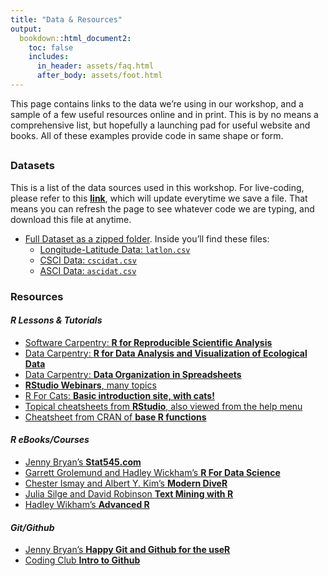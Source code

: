 ```yaml
---
title: "Data & Resources"
output:
  bookdown::html_document2:
    toc: false
    includes:
      in_header: assets/faq.html
      after_body: assets/foot.html
---
```


This page contains links to the data we're using in our workshop, and a sample of a few useful resources online and in print. This is by no means a comprehensive list, but hopefully a launching pad for useful website and books. All of these examples provide code in same shape or form.

## {.tabset .tabset-fade}

### Datasets

This is a list of the data sources used in this workshop. For live-coding, please refer to this [**link**](https://dl.dropboxusercontent.com/s/k5w37n772eu5knx/cabw_script.R?dl=0), which will update everytime we save a file. That means you can refresh the page to see whatever code we are typing, and download this file at anytime.

 - [Full Dataset as a zipped folder](https://github.com/SCCWRP/CABW2018_R_training/raw/master/data/datazip.zip). Inside you'll find these files:
    - [Longitude-Latitude Data: `latlon.csv`](https://raw.githubusercontent.com/SCCWRP/CABW2018_R_training/master/data/latlon.csv)
    - [CSCI Data: `cscidat.csv`](https://raw.githubusercontent.com/SCCWRP/CABW2018_R_training/master/data/cscidat.csv)
    - [ASCI Data: `ascidat.csv`](https://raw.githubusercontent.com/SCCWRP/CABW2018_R_training/master/data/ascidat.csv)

### Resources

#### *R Lessons & Tutorials*

* [Software Carpentry: **R for Reproducible Scientific Analysis**](http://data-lessons.github.io/gapminder-R/)
* [Data Carpentry: **R for Data Analysis and Visualization of Ecological Data**](http://www.datacarpentry.org/R-ecology-lesson/)
* [Data Carpentry: **Data Organization in Spreadsheets**](http://www.datacarpentry.org/spreadsheet-ecology-lesson/)
* [**RStudio Webinars**, many topics](https://www.rstudio.com/resources/webinars/)
* [R For Cats: **Basic introduction site, with cats!**](http://rforcats.net/)
* [Topical cheatsheets from **RStudio**, also viewed from the help menu](http://www.rstudio.com/resources/cheatsheets/)
* [Cheatsheet from CRAN of **base R functions**](http://cran.r-project.org/doc/contrib/Short-refcard.pdf) 

#### *R eBooks/Courses*

* [Jenny Bryan's **Stat545.com**](http://stat545.com/)
* [Garrett Grolemund and Hadley Wickham's **R For Data Science**](http://r4ds.had.co.nz/)
* [Chester Ismay and Albert Y. Kim's **Modern DiveR**](https://ismayc.github.io/moderndiver-book/)
* [Julia Silge and David Robinson **Text Mining with R**](http://tidytextmining.com/)
* [Hadley Wikham's **Advanced R**](http://adv-r.had.co.nz/)

#### *Git/Github* 

* [Jenny Bryan's **Happy Git and Github for the useR**](http://happygitwithr.com/)
* [Coding Club **Intro to Github**](https://ourcodingclub.github.io/2017/02/27/git.html)

